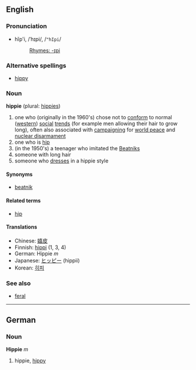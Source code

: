 ==English==
===Pronunciation===
*hĭp'i, /ˈhɪpi/, /<tt>"hIpi</tt>/
*:[[Rhymes:English:-ɪpi|Rhymes: -ɪpi]]

===Alternative spellings===
*[[hippy]]

===Noun===
'''hippie''' (plural: [[hippie]]s)

#one who (originally in the 1960's) chose not to [[conform]] to normal ([[western]]) [[social]] [[trend]]s (for example men allowing their hair to grow long), often also associated with [[campaign]]ing for [[world peace]] and [[nuclear disarmament]]
#one who is [[hip]]
#(in the 1950's) a teenager who imitated the  [[Beatnik]]s
#someone with long hair
#someone who [[dress]]es in a hippie style

====Synonyms====
*[http://en.wikipedia.org/wiki/Beatnik beatnik]

====Related terms====
*[[hip]]<!-- definitely related? -->

====Translations====
*Chinese: [[嬉皮]]
*Finnish: [[hippi]] (1, 3, 4)
*German: Hippie ''m''
*Japanese: [[ヒッピー]] (hippii)
*Korean: [[히피]]

===See also===
*[[feral]]

----

==German==
===Noun===
'''Hippie''' ''m''

# hippie, [[hippy]]